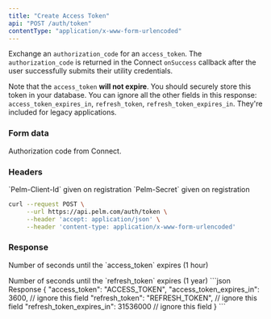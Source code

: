 ```yaml
---
title: "Create Access Token"
api: "POST /auth/token"
contentType: "application/x-www-form-urlencoded"
---
```


Exchange an `authorization_code` for an `access_token`. The `authorization_code` is returned in the Connect `onSuccess` callback after the user successfully submits their utility credentials.

<Info>Note that the `access_token` **will not expire**. You should securely store this token in your database.</Info>
<Warning>You can ignore all the other fields in this response: `access_token_expires_in`, `refresh_token`, `refresh_token_expires_in`. They're included for legacy applications.</Warning>

### Form data

<ParamField body="code" type="string" required>
  Authorization code from Connect.
</ParamField>

### Headers

<ParamField header="Pelm-Client-Id" type="string" required>
  `Pelm-Client-Id` given on registration
</ParamField>

<ParamField header="Pelm-Secret" type="string" required>
  `Pelm-Secret` given on registration
</ParamField>

<RequestExample>

```bash cURL
curl --request POST \
     --url https://api.pelm.com/auth/token \
     --header 'accept: application/json' \
     --header 'content-type: application/x-www-form-urlencoded'
```

</RequestExample>

### Response

<ResponseField name="access_token" type="string"></ResponseField>

<ResponseField name="access_token_expires_in" type="string">
  Number of seconds until the `access_token` expires (1 hour)
</ResponseField>

<ResponseField name="refresh_token" type="string"></ResponseField>

<ResponseField name="refresh_token_expires_in" type="string">
  Number of seconds until the `refresh_token` expires (1 year)
</ResponseField>

<ResponseExample>
```json Response
{
  "access_token": "ACCESS_TOKEN",
  "access_token_expires_in": 3600,  // ignore this field
  "refresh_token": "REFRESH_TOKEN",  // ignore this field
  "refresh_token_expires_in": 31536000  // ignore this field
}
```

</ResponseExample>